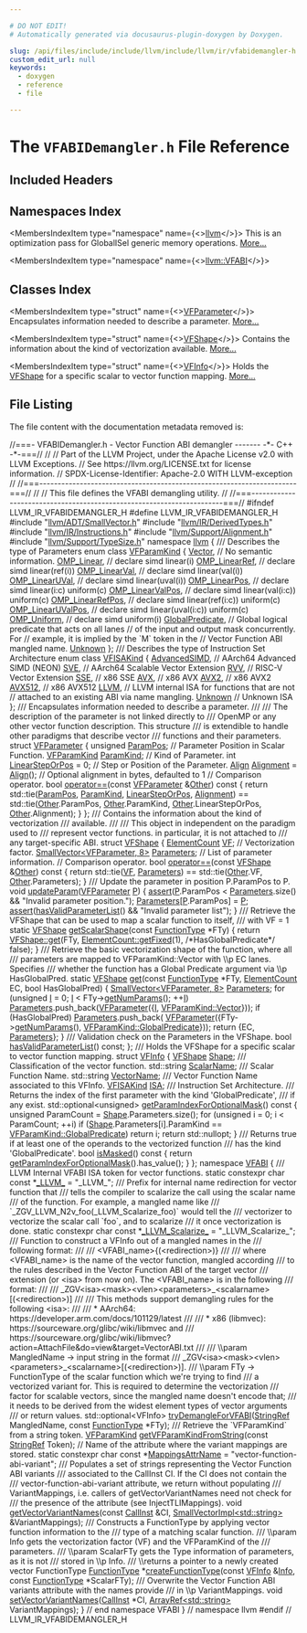 ```yaml
---

# DO NOT EDIT!
# Automatically generated via docusaurus-plugin-doxygen by Doxygen.

slug: /api/files/include/include/llvm/include/llvm/ir/vfabidemangler-h
custom_edit_url: null
keywords:
  - doxygen
  - reference
  - file

---
```





# The `VFABIDemangler.h` File Reference

<DoxygenPage pluginConfig={pluginConfig}>



## Included Headers

<IncludesList>
<IncludesListItem
  filePath="llvm/ADT/SmallVector.h"
  permalink="/docs/api/files/include/include/llvm/include/llvm/adt/smallvector-h"
  isLocal="true" />
<IncludesListItem
  filePath="llvm/IR/DerivedTypes.h"
  permalink="/docs/api/files/include/include/llvm/include/llvm/ir/derivedtypes-h"
  isLocal="true" />
<IncludesListItem
  filePath="llvm/IR/Instructions.h"
  permalink="/docs/api/files/include/include/llvm/include/llvm/ir/instructions-h"
  isLocal="true" />
<IncludesListItem
  filePath="llvm/Support/Alignment.h"
  permalink="/docs/api/files/include/include/llvm/include/llvm/support/alignment-h"
  isLocal="true" />
<IncludesListItem
  filePath="llvm/Support/TypeSize.h"
  permalink="/docs/api/files/include/include/llvm/include/llvm/support/typesize-h"
  isLocal="true" />
</IncludesList>

## Namespaces Index

<MembersIndex>

<MembersIndexItem
  type="namespace"
  name={<><a href="/docs/api/namespaces/llvm">llvm</a></>}>
This is an optimization pass for GlobalISel generic memory operations. <a href="/docs/api/namespaces/llvm/#details">More...</a>
</MembersIndexItem>

<MembersIndexItem
  type="namespace"
  name={<><a href="/docs/api/namespaces/llvm/vfabi">llvm::VFABI</a></>}>
</MembersIndexItem>

</MembersIndex>

## Classes Index

<MembersIndex>

<MembersIndexItem
  type="struct"
  name={<><a href="/docs/api/structs/llvm/vfparameter">VFParameter</a></>}>
Encapsulates information needed to describe a parameter. <a href="/docs/api/structs/llvm/vfparameter/#details">More...</a>
</MembersIndexItem>

<MembersIndexItem
  type="struct"
  name={<><a href="/docs/api/structs/llvm/vfshape">VFShape</a></>}>
Contains the information about the kind of vectorization available. <a href="/docs/api/structs/llvm/vfshape/#details">More...</a>
</MembersIndexItem>

<MembersIndexItem
  type="struct"
  name={<><a href="/docs/api/structs/llvm/vfinfo">VFInfo</a></>}>
Holds the <a href="/docs/api/structs/llvm/vfshape">VFShape</a> for a specific scalar to vector function mapping. <a href="/docs/api/structs/llvm/vfinfo/#details">More...</a>
</MembersIndexItem>

</MembersIndex>


## File Listing

The file content with the documentation metadata removed is:

<ProgramListing>

<Link id="l00001" /><CodeLine lineNumber="1"><Highlight kind="comment">//===- VFABIDemangler.h - Vector Function ABI demangler ------- -&#42;- C++ -&#42;-===//</Highlight><Highlight kind="normal"></Highlight></CodeLine>
<Link id="l00002" /><CodeLine lineNumber="2"><Highlight kind="normal"></Highlight><Highlight kind="comment">//</Highlight><Highlight kind="normal"></Highlight></CodeLine>
<Link id="l00003" /><CodeLine lineNumber="3"><Highlight kind="normal"></Highlight><Highlight kind="comment">// Part of the LLVM Project, under the Apache License v2.0 with LLVM Exceptions.</Highlight><Highlight kind="normal"></Highlight></CodeLine>
<Link id="l00004" /><CodeLine lineNumber="4"><Highlight kind="normal"></Highlight><Highlight kind="comment">// See https://llvm.org/LICENSE.txt for license information.</Highlight><Highlight kind="normal"></Highlight></CodeLine>
<Link id="l00005" /><CodeLine lineNumber="5"><Highlight kind="normal"></Highlight><Highlight kind="comment">// SPDX-License-Identifier: Apache-2.0 WITH LLVM-exception</Highlight><Highlight kind="normal"></Highlight></CodeLine>
<Link id="l00006" /><CodeLine lineNumber="6"><Highlight kind="normal"></Highlight><Highlight kind="comment">//</Highlight><Highlight kind="normal"></Highlight></CodeLine>
<Link id="l00007" /><CodeLine lineNumber="7"><Highlight kind="normal"></Highlight><Highlight kind="comment">//===----------------------------------------------------------------------===//</Highlight><Highlight kind="normal"></Highlight></CodeLine>
<Link id="l00008" /><CodeLine lineNumber="8"><Highlight kind="normal"></Highlight><Highlight kind="comment">//</Highlight><Highlight kind="normal"></Highlight></CodeLine>
<Link id="l00009" /><CodeLine lineNumber="9"><Highlight kind="normal"></Highlight><Highlight kind="comment">// This file defines the VFABI demangling utility.</Highlight><Highlight kind="normal"></Highlight></CodeLine>
<Link id="l00010" /><CodeLine lineNumber="10"><Highlight kind="normal"></Highlight><Highlight kind="comment">//</Highlight><Highlight kind="normal"></Highlight></CodeLine>
<Link id="l00011" /><CodeLine lineNumber="11"><Highlight kind="normal"></Highlight><Highlight kind="comment">//===----------------------------------------------------------------------===//</Highlight><Highlight kind="normal"></Highlight></CodeLine>
<Link id="l00012" /><CodeLine lineNumber="12"><Highlight kind="normal"></Highlight></CodeLine>
<Link id="l00013" /><CodeLine lineNumber="13"><Highlight kind="normal"></Highlight><Highlight kind="preprocessor">#ifndef LLVM&#95;IR&#95;VFABIDEMANGLER&#95;H</Highlight><Highlight kind="normal"></Highlight></CodeLine>
<Link id="l00014" /><CodeLine lineNumber="14"><Highlight kind="normal"></Highlight><Highlight kind="preprocessor">#define LLVM&#95;IR&#95;VFABIDEMANGLER&#95;H</Highlight><Highlight kind="normal"></Highlight></CodeLine>
<Link id="l00015" /><CodeLine lineNumber="15"><Highlight kind="normal"></Highlight></CodeLine>
<Link id="l00016" /><CodeLine lineNumber="16"><Highlight kind="normal"></Highlight><Highlight kind="preprocessor">#include &quot;<a href="/docs/api/files/include/include/llvm/include/llvm/adt/smallvector-h">llvm/ADT/SmallVector.h</a>&quot;</Highlight><Highlight kind="normal"></Highlight></CodeLine>
<Link id="l00017" /><CodeLine lineNumber="17"><Highlight kind="normal"></Highlight><Highlight kind="preprocessor">#include &quot;<a href="/docs/api/files/include/include/llvm/include/llvm/ir/derivedtypes-h">llvm/IR/DerivedTypes.h</a>&quot;</Highlight><Highlight kind="normal"></Highlight></CodeLine>
<Link id="l00018" /><CodeLine lineNumber="18"><Highlight kind="normal"></Highlight><Highlight kind="preprocessor">#include &quot;<a href="/docs/api/files/include/include/llvm/include/llvm/ir/instructions-h">llvm/IR/Instructions.h</a>&quot;</Highlight><Highlight kind="normal"></Highlight></CodeLine>
<Link id="l00019" /><CodeLine lineNumber="19"><Highlight kind="normal"></Highlight><Highlight kind="preprocessor">#include &quot;<a href="/docs/api/files/include/include/llvm/include/llvm/support/alignment-h">llvm/Support/Alignment.h</a>&quot;</Highlight><Highlight kind="normal"></Highlight></CodeLine>
<Link id="l00020" /><CodeLine lineNumber="20"><Highlight kind="normal"></Highlight><Highlight kind="preprocessor">#include &quot;<a href="/docs/api/files/include/include/llvm/include/llvm/support/typesize-h">llvm/Support/TypeSize.h</a>&quot;</Highlight><Highlight kind="normal"></Highlight></CodeLine>
<Link id="l00021" /><CodeLine lineNumber="21"><Highlight kind="normal"></Highlight></CodeLine>
<Link id="l00022" /><CodeLine lineNumber="22"><Highlight kind="normal"></Highlight><Highlight kind="keyword">namespace </Highlight><Highlight kind="normal"><a href="/docs/api/namespaces/llvm">llvm</a> &#123;</Highlight></CodeLine>
<Link id="l00023" /><CodeLine lineNumber="23"><Highlight kind="normal"></Highlight><Highlight kind="comment"></Highlight></CodeLine>
<Link id="l00024" /><CodeLine lineNumber="24"><Highlight kind="comment">/// Describes the type of Parameters</Highlight><Highlight kind="normal"></Highlight></CodeLine>
<Link id="l00025" /><CodeLine lineNumber="25" lineLink="/docs/api/namespaces/llvm/#add480f2ed87faa59c16d4c01ffb4bf39"><Highlight kind="normal"></Highlight><Highlight kind="keyword">enum class</Highlight><Highlight kind="normal"> <a href="/docs/api/namespaces/llvm/#add480f2ed87faa59c16d4c01ffb4bf39">VFParamKind</a> &#123;</Highlight></CodeLine>
<Link id="l00026" /><CodeLine lineNumber="26" lineLink="/docs/api/namespaces/llvm/#add480f2ed87faa59c16d4c01ffb4bf39a57dea6f5039281b7fee517fc43bf3110"><Highlight kind="normal">  <a href="/docs/api/namespaces/llvm/#add480f2ed87faa59c16d4c01ffb4bf39a57dea6f5039281b7fee517fc43bf3110">Vector</a>,            </Highlight><Highlight kind="comment">// No semantic information.</Highlight><Highlight kind="normal"></Highlight></CodeLine>
<Link id="l00027" /><CodeLine lineNumber="27" lineLink="/docs/api/namespaces/llvm/#add480f2ed87faa59c16d4c01ffb4bf39a16454c62ab71c641dedda0971980c9d5"><Highlight kind="normal">  <a href="/docs/api/namespaces/llvm/#add480f2ed87faa59c16d4c01ffb4bf39a16454c62ab71c641dedda0971980c9d5">OMP&#95;Linear</a>,        </Highlight><Highlight kind="comment">// declare simd linear(i)</Highlight><Highlight kind="normal"></Highlight></CodeLine>
<Link id="l00028" /><CodeLine lineNumber="28" lineLink="/docs/api/namespaces/llvm/#add480f2ed87faa59c16d4c01ffb4bf39a1177c82a038df4f925f122e45c6da0fa"><Highlight kind="normal">  <a href="/docs/api/namespaces/llvm/#add480f2ed87faa59c16d4c01ffb4bf39a1177c82a038df4f925f122e45c6da0fa">OMP&#95;LinearRef</a>,     </Highlight><Highlight kind="comment">// declare simd linear(ref(i))</Highlight><Highlight kind="normal"></Highlight></CodeLine>
<Link id="l00029" /><CodeLine lineNumber="29" lineLink="/docs/api/namespaces/llvm/#add480f2ed87faa59c16d4c01ffb4bf39a33c412d71677159e382a0a8cd9408d8a"><Highlight kind="normal">  <a href="/docs/api/namespaces/llvm/#add480f2ed87faa59c16d4c01ffb4bf39a33c412d71677159e382a0a8cd9408d8a">OMP&#95;LinearVal</a>,     </Highlight><Highlight kind="comment">// declare simd linear(val(i))</Highlight><Highlight kind="normal"></Highlight></CodeLine>
<Link id="l00030" /><CodeLine lineNumber="30" lineLink="/docs/api/namespaces/llvm/#add480f2ed87faa59c16d4c01ffb4bf39acb8cf9f2514a0c9c419bbe481cd6043c"><Highlight kind="normal">  <a href="/docs/api/namespaces/llvm/#add480f2ed87faa59c16d4c01ffb4bf39acb8cf9f2514a0c9c419bbe481cd6043c">OMP&#95;LinearUVal</a>,    </Highlight><Highlight kind="comment">// declare simd linear(uval(i))</Highlight><Highlight kind="normal"></Highlight></CodeLine>
<Link id="l00031" /><CodeLine lineNumber="31" lineLink="/docs/api/namespaces/llvm/#add480f2ed87faa59c16d4c01ffb4bf39aaec63779faad458a0dc8cbd703de79cd"><Highlight kind="normal">  <a href="/docs/api/namespaces/llvm/#add480f2ed87faa59c16d4c01ffb4bf39aaec63779faad458a0dc8cbd703de79cd">OMP&#95;LinearPos</a>,     </Highlight><Highlight kind="comment">// declare simd linear(i:c) uniform(c)</Highlight><Highlight kind="normal"></Highlight></CodeLine>
<Link id="l00032" /><CodeLine lineNumber="32" lineLink="/docs/api/namespaces/llvm/#add480f2ed87faa59c16d4c01ffb4bf39ab5212d79459110e59ba16ff486f4a75a"><Highlight kind="normal">  <a href="/docs/api/namespaces/llvm/#add480f2ed87faa59c16d4c01ffb4bf39ab5212d79459110e59ba16ff486f4a75a">OMP&#95;LinearValPos</a>,  </Highlight><Highlight kind="comment">// declare simd linear(val(i:c)) uniform(c)</Highlight><Highlight kind="normal"></Highlight></CodeLine>
<Link id="l00033" /><CodeLine lineNumber="33" lineLink="/docs/api/namespaces/llvm/#add480f2ed87faa59c16d4c01ffb4bf39ab411a051b5361e5fecaebbc0c09c5a32"><Highlight kind="normal">  <a href="/docs/api/namespaces/llvm/#add480f2ed87faa59c16d4c01ffb4bf39ab411a051b5361e5fecaebbc0c09c5a32">OMP&#95;LinearRefPos</a>,  </Highlight><Highlight kind="comment">// declare simd linear(ref(i:c)) uniform(c)</Highlight><Highlight kind="normal"></Highlight></CodeLine>
<Link id="l00034" /><CodeLine lineNumber="34" lineLink="/docs/api/namespaces/llvm/#add480f2ed87faa59c16d4c01ffb4bf39a3cb8b4a8b5f2ae8ebd7564386cf178c4"><Highlight kind="normal">  <a href="/docs/api/namespaces/llvm/#add480f2ed87faa59c16d4c01ffb4bf39a3cb8b4a8b5f2ae8ebd7564386cf178c4">OMP&#95;LinearUValPos</a>, </Highlight><Highlight kind="comment">// declare simd linear(uval(i:c)) uniform(c)</Highlight><Highlight kind="normal"></Highlight></CodeLine>
<Link id="l00035" /><CodeLine lineNumber="35" lineLink="/docs/api/namespaces/llvm/#add480f2ed87faa59c16d4c01ffb4bf39acbf35bbdad5d09f9072d0e83e78e90e4"><Highlight kind="normal">  <a href="/docs/api/namespaces/llvm/#add480f2ed87faa59c16d4c01ffb4bf39acbf35bbdad5d09f9072d0e83e78e90e4">OMP&#95;Uniform</a>,       </Highlight><Highlight kind="comment">// declare simd uniform(i)</Highlight><Highlight kind="normal"></Highlight></CodeLine>
<Link id="l00036" /><CodeLine lineNumber="36" lineLink="/docs/api/namespaces/llvm/#add480f2ed87faa59c16d4c01ffb4bf39adf3e3249ad10ccf5bf901eb83c105cc3"><Highlight kind="normal">  <a href="/docs/api/namespaces/llvm/#add480f2ed87faa59c16d4c01ffb4bf39adf3e3249ad10ccf5bf901eb83c105cc3">GlobalPredicate</a>,   </Highlight><Highlight kind="comment">// Global logical predicate that acts on all lanes</Highlight><Highlight kind="normal"></Highlight></CodeLine>
<Link id="l00037" /><CodeLine lineNumber="37"><Highlight kind="normal">                     </Highlight><Highlight kind="comment">// of the input and output mask concurrently. For</Highlight><Highlight kind="normal"></Highlight></CodeLine>
<Link id="l00038" /><CodeLine lineNumber="38"><Highlight kind="normal">                     </Highlight><Highlight kind="comment">// example, it is implied by the &#96;M&#96; token in the</Highlight><Highlight kind="normal"></Highlight></CodeLine>
<Link id="l00039" /><CodeLine lineNumber="39"><Highlight kind="normal">                     </Highlight><Highlight kind="comment">// Vector Function ABI mangled name.</Highlight><Highlight kind="normal"></Highlight></CodeLine>
<Link id="l00040" /><CodeLine lineNumber="40" lineLink="/docs/api/namespaces/llvm/#add480f2ed87faa59c16d4c01ffb4bf39a88183b946cc5f0e8c96b2e66e1c74a7e"><Highlight kind="normal">  <a href="/docs/api/namespaces/llvm/#a0ba893e7dc00f439ef557e79f12e899fa88183b946cc5f0e8c96b2e66e1c74a7e">Unknown</a></Highlight></CodeLine>
<Link id="l00041" /><CodeLine lineNumber="41"><Highlight kind="normal">&#125;;</Highlight></CodeLine>
<Link id="l00042" /><CodeLine lineNumber="42"><Highlight kind="normal"></Highlight><Highlight kind="comment"></Highlight></CodeLine>
<Link id="l00043" /><CodeLine lineNumber="43"><Highlight kind="comment">/// Describes the type of Instruction Set Architecture</Highlight><Highlight kind="normal"></Highlight></CodeLine>
<Link id="l00044" /><CodeLine lineNumber="44" lineLink="/docs/api/namespaces/llvm/#abe2c24a8dc2fb979e8e54e15f088169c"><Highlight kind="normal"></Highlight><Highlight kind="keyword">enum class</Highlight><Highlight kind="normal"> <a href="/docs/api/namespaces/llvm/#abe2c24a8dc2fb979e8e54e15f088169c">VFISAKind</a> &#123;</Highlight></CodeLine>
<Link id="l00045" /><CodeLine lineNumber="45" lineLink="/docs/api/namespaces/llvm/#abe2c24a8dc2fb979e8e54e15f088169ca999042bd3d6c9b2d8946fb6fcb7bf183"><Highlight kind="normal">  <a href="/docs/api/namespaces/llvm/#abe2c24a8dc2fb979e8e54e15f088169ca999042bd3d6c9b2d8946fb6fcb7bf183">AdvancedSIMD</a>, </Highlight><Highlight kind="comment">// AArch64 Advanced SIMD (NEON)</Highlight><Highlight kind="normal"></Highlight></CodeLine>
<Link id="l00046" /><CodeLine lineNumber="46" lineLink="/docs/api/namespaces/llvm/#abe2c24a8dc2fb979e8e54e15f088169ca8a880ec3350518f78cffab1bd18e97ba"><Highlight kind="normal">  <a href="/docs/api/namespaces/llvm/#abe2c24a8dc2fb979e8e54e15f088169ca8a880ec3350518f78cffab1bd18e97ba">SVE</a>,          </Highlight><Highlight kind="comment">// AArch64 Scalable Vector Extension</Highlight><Highlight kind="normal"></Highlight></CodeLine>
<Link id="l00047" /><CodeLine lineNumber="47" lineLink="/docs/api/namespaces/llvm/#abe2c24a8dc2fb979e8e54e15f088169ca2ce62e1cd502db9d1a7a8295164f6584"><Highlight kind="normal">  <a href="/docs/api/namespaces/llvm/#abe2c24a8dc2fb979e8e54e15f088169ca2ce62e1cd502db9d1a7a8295164f6584">RVV</a>,          </Highlight><Highlight kind="comment">// RISC-V Vector Extension</Highlight><Highlight kind="normal"></Highlight></CodeLine>
<Link id="l00048" /><CodeLine lineNumber="48" lineLink="/docs/api/namespaces/llvm/#abe2c24a8dc2fb979e8e54e15f088169ca5fc53fc8197865c63285f74b1e147013"><Highlight kind="normal">  <a href="/docs/api/namespaces/llvm/#abe2c24a8dc2fb979e8e54e15f088169ca5fc53fc8197865c63285f74b1e147013">SSE</a>,          </Highlight><Highlight kind="comment">// x86 SSE</Highlight><Highlight kind="normal"></Highlight></CodeLine>
<Link id="l00049" /><CodeLine lineNumber="49" lineLink="/docs/api/namespaces/llvm/#abe2c24a8dc2fb979e8e54e15f088169ca4863502abea45861b9ed022e66d66cb2"><Highlight kind="normal">  <a href="/docs/api/namespaces/llvm/#abe2c24a8dc2fb979e8e54e15f088169ca4863502abea45861b9ed022e66d66cb2">AVX</a>,          </Highlight><Highlight kind="comment">// x86 AVX</Highlight><Highlight kind="normal"></Highlight></CodeLine>
<Link id="l00050" /><CodeLine lineNumber="50" lineLink="/docs/api/namespaces/llvm/#abe2c24a8dc2fb979e8e54e15f088169caee6ecd3e091cdefd02e783f9b9869388"><Highlight kind="normal">  <a href="/docs/api/namespaces/llvm/#abe2c24a8dc2fb979e8e54e15f088169caee6ecd3e091cdefd02e783f9b9869388">AVX2</a>,         </Highlight><Highlight kind="comment">// x86 AVX2</Highlight><Highlight kind="normal"></Highlight></CodeLine>
<Link id="l00051" /><CodeLine lineNumber="51" lineLink="/docs/api/namespaces/llvm/#abe2c24a8dc2fb979e8e54e15f088169ca5f8acb5068c8c8db7b2a4069bd17d9fd"><Highlight kind="normal">  <a href="/docs/api/namespaces/llvm/#abe2c24a8dc2fb979e8e54e15f088169ca5f8acb5068c8c8db7b2a4069bd17d9fd">AVX512</a>,       </Highlight><Highlight kind="comment">// x86 AVX512</Highlight><Highlight kind="normal"></Highlight></CodeLine>
<Link id="l00052" /><CodeLine lineNumber="52" lineLink="/docs/api/namespaces/llvm/#abe2c24a8dc2fb979e8e54e15f088169ca66a0128ad08b2053e4809e07fe05728c"><Highlight kind="normal">  <a href="/docs/api/namespaces/llvm/#abe2c24a8dc2fb979e8e54e15f088169ca66a0128ad08b2053e4809e07fe05728c">LLVM</a>,         </Highlight><Highlight kind="comment">// LLVM internal ISA for functions that are not</Highlight><Highlight kind="normal"></Highlight></CodeLine>
<Link id="l00053" /><CodeLine lineNumber="53"><Highlight kind="normal">  </Highlight><Highlight kind="comment">// attached to an existing ABI via name mangling.</Highlight><Highlight kind="normal"></Highlight></CodeLine>
<Link id="l00054" /><CodeLine lineNumber="54" lineLink="/docs/api/namespaces/llvm/#abe2c24a8dc2fb979e8e54e15f088169ca88183b946cc5f0e8c96b2e66e1c74a7e"><Highlight kind="normal">  <a href="/docs/api/namespaces/llvm/#a0ba893e7dc00f439ef557e79f12e899fa88183b946cc5f0e8c96b2e66e1c74a7e">Unknown</a> </Highlight><Highlight kind="comment">// Unknown ISA</Highlight><Highlight kind="normal"></Highlight></CodeLine>
<Link id="l00055" /><CodeLine lineNumber="55"><Highlight kind="normal">&#125;;</Highlight></CodeLine>
<Link id="l00056" /><CodeLine lineNumber="56"><Highlight kind="normal"></Highlight><Highlight kind="comment"></Highlight></CodeLine>
<Link id="l00057" /><CodeLine lineNumber="57"><Highlight kind="comment">/// Encapsulates information needed to describe a parameter.</Highlight></CodeLine>
<Link id="l00058" /><CodeLine lineNumber="58"><Highlight kind="comment">///</Highlight></CodeLine>
<Link id="l00059" /><CodeLine lineNumber="59"><Highlight kind="comment">/// The description of the parameter is not linked directly to</Highlight></CodeLine>
<Link id="l00060" /><CodeLine lineNumber="60"><Highlight kind="comment">/// OpenMP or any other vector function description. This structure</Highlight></CodeLine>
<Link id="l00061" /><CodeLine lineNumber="61"><Highlight kind="comment">/// is extendible to handle other paradigms that describe vector</Highlight></CodeLine>
<Link id="l00062" /><CodeLine lineNumber="62"><Highlight kind="comment">/// functions and their parameters.</Highlight><Highlight kind="normal"></Highlight></CodeLine>
<Link id="l00063" /><CodeLine lineNumber="63" lineLink="/docs/api/structs/llvm/vfparameter"><Highlight kind="normal"></Highlight><Highlight kind="keyword">struct </Highlight><Highlight kind="normal"><a href="/docs/api/structs/llvm/vfparameter">VFParameter</a> &#123;</Highlight></CodeLine>
<Link id="l00064" /><CodeLine lineNumber="64" lineLink="/docs/api/structs/llvm/vfparameter/#a967df74e8d0246a66ca1a27ba50daa8a"><Highlight kind="normal">  </Highlight><Highlight kind="keywordtype">unsigned</Highlight><Highlight kind="normal"> <a href="/docs/api/structs/llvm/vfparameter/#a967df74e8d0246a66ca1a27ba50daa8a">ParamPos</a>;         </Highlight><Highlight kind="comment">// Parameter Position in Scalar Function.</Highlight><Highlight kind="normal"></Highlight></CodeLine>
<Link id="l00065" /><CodeLine lineNumber="65" lineLink="/docs/api/structs/llvm/vfparameter/#a8c8f86edc9db58476d6b16903cd403ac"><Highlight kind="normal">  <a href="/docs/api/namespaces/llvm/#add480f2ed87faa59c16d4c01ffb4bf39">VFParamKind</a> <a href="/docs/api/structs/llvm/vfparameter/#a8c8f86edc9db58476d6b16903cd403ac">ParamKind</a>;     </Highlight><Highlight kind="comment">// Kind of Parameter.</Highlight><Highlight kind="normal"></Highlight></CodeLine>
<Link id="l00066" /><CodeLine lineNumber="66" lineLink="/docs/api/structs/llvm/vfparameter/#a55f4f41d21dba4ac5064e0b93224a4bf"><Highlight kind="normal">  </Highlight><Highlight kind="keywordtype">int</Highlight><Highlight kind="normal"> <a href="/docs/api/structs/llvm/vfparameter/#a55f4f41d21dba4ac5064e0b93224a4bf">LinearStepOrPos</a> = 0;   </Highlight><Highlight kind="comment">// Step or Position of the Parameter.</Highlight><Highlight kind="normal"></Highlight></CodeLine>
<Link id="l00067" /><CodeLine lineNumber="67" lineLink="/docs/api/structs/llvm/vfparameter/#a94f0b487dcd5db6130afd9ad8c46c091"><Highlight kind="normal">  <a href="/docs/api/structs/llvm/align">Align</a> <a href="/docs/api/structs/llvm/vfparameter/#a94f0b487dcd5db6130afd9ad8c46c091">Alignment</a> = <a href="/docs/api/structs/llvm/align">Align</a>(); </Highlight><Highlight kind="comment">// Optional alignment in bytes, defaulted to 1</Highlight><Highlight kind="normal"></Highlight></CodeLine>
<Link id="l00068" /><CodeLine lineNumber="68"><Highlight kind="normal"></Highlight></CodeLine>
<Link id="l00069" /><CodeLine lineNumber="69"><Highlight kind="normal">  </Highlight><Highlight kind="comment">// Comparison operator.</Highlight><Highlight kind="normal"></Highlight></CodeLine>
<Link id="l00070" /><CodeLine lineNumber="70" lineLink="/docs/api/structs/llvm/vfparameter/#a7830a41f82d37336f5fe8d9d76638745"><Highlight kind="normal">  </Highlight><Highlight kind="keywordtype">bool</Highlight><Highlight kind="normal"> <a href="/docs/api/structs/llvm/vfparameter/#a7830a41f82d37336f5fe8d9d76638745">operator==</a>(</Highlight><Highlight kind="keyword">const</Highlight><Highlight kind="normal"> <a href="/docs/api/structs/llvm/vfparameter">VFParameter</a> &amp;<a href="/docs/api/namespaces/llvm/#a9eb4f5b98b70ee4fab9614ed58282c1fa6311ae17c1ee52b36e68aaf4ad066387">Other</a>)</Highlight><Highlight kind="keyword"> const </Highlight><Highlight kind="normal">&#123;</Highlight></CodeLine>
<Link id="l00071" /><CodeLine lineNumber="71"><Highlight kind="normal">    </Highlight><Highlight kind="keywordflow">return</Highlight><Highlight kind="normal"> std::tie(<a href="/docs/api/structs/llvm/vfparameter/#a967df74e8d0246a66ca1a27ba50daa8a">ParamPos</a>, <a href="/docs/api/structs/llvm/vfparameter/#a8c8f86edc9db58476d6b16903cd403ac">ParamKind</a>, <a href="/docs/api/structs/llvm/vfparameter/#a55f4f41d21dba4ac5064e0b93224a4bf">LinearStepOrPos</a>, <a href="/docs/api/structs/llvm/vfparameter/#a94f0b487dcd5db6130afd9ad8c46c091">Alignment</a>) ==</Highlight></CodeLine>
<Link id="l00072" /><CodeLine lineNumber="72"><Highlight kind="normal">           std::tie(<a href="/docs/api/namespaces/llvm/#a9eb4f5b98b70ee4fab9614ed58282c1fa6311ae17c1ee52b36e68aaf4ad066387">Other</a>.ParamPos, <a href="/docs/api/namespaces/llvm/#a9eb4f5b98b70ee4fab9614ed58282c1fa6311ae17c1ee52b36e68aaf4ad066387">Other</a>.ParamKind, <a href="/docs/api/namespaces/llvm/#a9eb4f5b98b70ee4fab9614ed58282c1fa6311ae17c1ee52b36e68aaf4ad066387">Other</a>.LinearStepOrPos,</Highlight></CodeLine>
<Link id="l00073" /><CodeLine lineNumber="73"><Highlight kind="normal">                    <a href="/docs/api/namespaces/llvm/#a9eb4f5b98b70ee4fab9614ed58282c1fa6311ae17c1ee52b36e68aaf4ad066387">Other</a>.Alignment);</Highlight></CodeLine>
<Link id="l00074" /><CodeLine lineNumber="74"><Highlight kind="normal">  &#125;</Highlight></CodeLine>
<Link id="l00075" /><CodeLine lineNumber="75"><Highlight kind="normal">&#125;;</Highlight></CodeLine>
<Link id="l00076" /><CodeLine lineNumber="76"><Highlight kind="normal"></Highlight><Highlight kind="comment"></Highlight></CodeLine>
<Link id="l00077" /><CodeLine lineNumber="77"><Highlight kind="comment">/// Contains the information about the kind of vectorization</Highlight></CodeLine>
<Link id="l00078" /><CodeLine lineNumber="78"><Highlight kind="comment">/// available.</Highlight></CodeLine>
<Link id="l00079" /><CodeLine lineNumber="79"><Highlight kind="comment">///</Highlight></CodeLine>
<Link id="l00080" /><CodeLine lineNumber="80"><Highlight kind="comment">/// This object in independent on the paradigm used to</Highlight></CodeLine>
<Link id="l00081" /><CodeLine lineNumber="81"><Highlight kind="comment">/// represent vector functions. in particular, it is not attached to</Highlight></CodeLine>
<Link id="l00082" /><CodeLine lineNumber="82"><Highlight kind="comment">/// any target-specific ABI.</Highlight><Highlight kind="normal"></Highlight></CodeLine>
<Link id="l00083" /><CodeLine lineNumber="83" lineLink="/docs/api/structs/llvm/vfshape"><Highlight kind="normal"></Highlight><Highlight kind="keyword">struct </Highlight><Highlight kind="normal"><a href="/docs/api/structs/llvm/vfshape">VFShape</a> &#123;</Highlight></CodeLine>
<Link id="l00084" /><CodeLine lineNumber="84" lineLink="/docs/api/structs/llvm/vfshape/#a77688fcf1805363e5914276b0d491b63"><Highlight kind="normal">  <a href="/docs/api/classes/llvm/elementcount">ElementCount</a> <a href="/docs/api/structs/llvm/vfshape/#a77688fcf1805363e5914276b0d491b63">VF</a>;                        </Highlight><Highlight kind="comment">// Vectorization factor.</Highlight><Highlight kind="normal"></Highlight></CodeLine>
<Link id="l00085" /><CodeLine lineNumber="85" lineLink="/docs/api/structs/llvm/vfshape/#a82591e3e596fe99aebc1e2f3316ef41c"><Highlight kind="normal">  <a href="/docs/api/classes/llvm/smallvector">SmallVector&lt;VFParameter, 8&gt;</a> <a href="/docs/api/structs/llvm/vfshape/#a82591e3e596fe99aebc1e2f3316ef41c">Parameters</a>; </Highlight><Highlight kind="comment">// List of parameter information.</Highlight><Highlight kind="normal"></Highlight></CodeLine>
<Link id="l00086" /><CodeLine lineNumber="86"><Highlight kind="normal">  </Highlight><Highlight kind="comment">// Comparison operator.</Highlight><Highlight kind="normal"></Highlight></CodeLine>
<Link id="l00087" /><CodeLine lineNumber="87" lineLink="/docs/api/structs/llvm/vfshape/#aea3cb55414569157978afce988b13659"><Highlight kind="normal">  </Highlight><Highlight kind="keywordtype">bool</Highlight><Highlight kind="normal"> <a href="/docs/api/structs/llvm/vfshape/#aea3cb55414569157978afce988b13659">operator==</a>(</Highlight><Highlight kind="keyword">const</Highlight><Highlight kind="normal"> <a href="/docs/api/structs/llvm/vfshape">VFShape</a> &amp;<a href="/docs/api/namespaces/llvm/#a9eb4f5b98b70ee4fab9614ed58282c1fa6311ae17c1ee52b36e68aaf4ad066387">Other</a>)</Highlight><Highlight kind="keyword"> const </Highlight><Highlight kind="normal">&#123;</Highlight></CodeLine>
<Link id="l00088" /><CodeLine lineNumber="88"><Highlight kind="normal">    </Highlight><Highlight kind="keywordflow">return</Highlight><Highlight kind="normal"> std::tie(<a href="/docs/api/structs/llvm/vfshape/#a77688fcf1805363e5914276b0d491b63">VF</a>, <a href="/docs/api/structs/llvm/vfshape/#a82591e3e596fe99aebc1e2f3316ef41c">Parameters</a>) == std::tie(<a href="/docs/api/namespaces/llvm/#a9eb4f5b98b70ee4fab9614ed58282c1fa6311ae17c1ee52b36e68aaf4ad066387">Other</a>.VF, <a href="/docs/api/namespaces/llvm/#a9eb4f5b98b70ee4fab9614ed58282c1fa6311ae17c1ee52b36e68aaf4ad066387">Other</a>.Parameters);</Highlight></CodeLine>
<Link id="l00089" /><CodeLine lineNumber="89"><Highlight kind="normal">  &#125;</Highlight></CodeLine>
<Link id="l00090" /><CodeLine lineNumber="90"><Highlight kind="normal"></Highlight><Highlight kind="comment"></Highlight></CodeLine>
<Link id="l00091" /><CodeLine lineNumber="91"><Highlight kind="comment">  /// Update the parameter in position P.ParamPos to P.</Highlight><Highlight kind="normal"></Highlight></CodeLine>
<Link id="l00092" /><CodeLine lineNumber="92" lineLink="/docs/api/structs/llvm/vfshape/#a7ac579f061e62acfe262be1d1906eea2"><Highlight kind="normal">  </Highlight><Highlight kind="keywordtype">void</Highlight><Highlight kind="normal"> <a href="/docs/api/structs/llvm/vfshape/#a7ac579f061e62acfe262be1d1906eea2">updateParam</a>(<a href="/docs/api/structs/llvm/vfparameter">VFParameter</a> <a href="/docs/api/files/lib/lib/option/option-cpp/#a04665169063c8ca1f2ea96c27fc7c2b2">P</a>) &#123;</Highlight></CodeLine>
<Link id="l00093" /><CodeLine lineNumber="93"><Highlight kind="normal">    <a href="/docs/api/files/lib/lib/target/lib/target/amdgpu/silowercontrolflow-cpp/#a4868c5d81c5ccc98c47aeab6244346a0">assert</a>(<a href="/docs/api/files/lib/lib/option/option-cpp/#a04665169063c8ca1f2ea96c27fc7c2b2">P</a>.ParamPos &lt; <a href="/docs/api/structs/llvm/vfshape/#a82591e3e596fe99aebc1e2f3316ef41c">Parameters</a>.size() &amp;&amp; </Highlight><Highlight kind="stringliteral">&quot;Invalid parameter position.&quot;</Highlight><Highlight kind="normal">);</Highlight></CodeLine>
<Link id="l00094" /><CodeLine lineNumber="94"><Highlight kind="normal">    <a href="/docs/api/structs/llvm/vfshape/#a82591e3e596fe99aebc1e2f3316ef41c">Parameters</a>&#91;<a href="/docs/api/files/lib/lib/option/option-cpp/#a04665169063c8ca1f2ea96c27fc7c2b2">P</a>.ParamPos&#93; = <a href="/docs/api/files/lib/lib/option/option-cpp/#a04665169063c8ca1f2ea96c27fc7c2b2">P</a>;</Highlight></CodeLine>
<Link id="l00095" /><CodeLine lineNumber="95"><Highlight kind="normal">    <a href="/docs/api/files/lib/lib/target/lib/target/amdgpu/silowercontrolflow-cpp/#a4868c5d81c5ccc98c47aeab6244346a0">assert</a>(<a href="/docs/api/structs/llvm/vfshape/#a73ecf8e2dc91bc82db95710da747b5ab">hasValidParameterList</a>() &amp;&amp; </Highlight><Highlight kind="stringliteral">&quot;Invalid parameter list&quot;</Highlight><Highlight kind="normal">);</Highlight></CodeLine>
<Link id="l00096" /><CodeLine lineNumber="96"><Highlight kind="normal">  &#125;</Highlight></CodeLine>
<Link id="l00097" /><CodeLine lineNumber="97"><Highlight kind="normal"></Highlight><Highlight kind="comment"></Highlight></CodeLine>
<Link id="l00098" /><CodeLine lineNumber="98"><Highlight kind="comment">  /// Retrieve the VFShape that can be used to map a scalar function to itself,</Highlight></CodeLine>
<Link id="l00099" /><CodeLine lineNumber="99"><Highlight kind="comment">  /// with VF = 1</Highlight><Highlight kind="normal"></Highlight></CodeLine>
<Link id="l00100" /><CodeLine lineNumber="100" lineLink="/docs/api/structs/llvm/vfshape/#ac7db4cdbe016c25c229740fceb0bd2a1"><Highlight kind="normal">  </Highlight><Highlight kind="keyword">static</Highlight><Highlight kind="normal"> <a href="/docs/api/structs/llvm/vfshape">VFShape</a> <a href="/docs/api/structs/llvm/vfshape/#ac7db4cdbe016c25c229740fceb0bd2a1">getScalarShape</a>(</Highlight><Highlight kind="keyword">const</Highlight><Highlight kind="normal"> <a href="/docs/api/classes/llvm/functiontype">FunctionType</a> &#42;FTy) &#123;</Highlight></CodeLine>
<Link id="l00101" /><CodeLine lineNumber="101"><Highlight kind="normal">    </Highlight><Highlight kind="keywordflow">return</Highlight><Highlight kind="normal"> <a href="/docs/api/structs/llvm/vfshape/#aacd1691cd95a1e3e538fcee4c2cc8d05">VFShape::get</a>(FTy, <a href="/docs/api/classes/llvm/elementcount/#a584cb8dfa0090b33a969c4dda27337f6">ElementCount::getFixed</a>(1),</Highlight></CodeLine>
<Link id="l00102" /><CodeLine lineNumber="102"><Highlight kind="normal">                        </Highlight><Highlight kind="comment">/&#42;HasGlobalPredicate&#42;/</Highlight><Highlight kind="normal"> </Highlight><Highlight kind="keyword">false</Highlight><Highlight kind="normal">);</Highlight></CodeLine>
<Link id="l00103" /><CodeLine lineNumber="103"><Highlight kind="normal">  &#125;</Highlight></CodeLine>
<Link id="l00104" /><CodeLine lineNumber="104"><Highlight kind="normal"></Highlight><Highlight kind="comment"></Highlight></CodeLine>
<Link id="l00105" /><CodeLine lineNumber="105"><Highlight kind="comment">  /// Retrieve the basic vectorization shape of the function, where all</Highlight></CodeLine>
<Link id="l00106" /><CodeLine lineNumber="106"><Highlight kind="comment">  /// parameters are mapped to VFParamKind::Vector with \\p EC lanes. Specifies</Highlight></CodeLine>
<Link id="l00107" /><CodeLine lineNumber="107"><Highlight kind="comment">  /// whether the function has a Global Predicate argument via \\p HasGlobalPred.</Highlight><Highlight kind="normal"></Highlight></CodeLine>
<Link id="l00108" /><CodeLine lineNumber="108" lineLink="/docs/api/structs/llvm/vfshape/#aacd1691cd95a1e3e538fcee4c2cc8d05"><Highlight kind="normal">  </Highlight><Highlight kind="keyword">static</Highlight><Highlight kind="normal"> <a href="/docs/api/structs/llvm/vfshape">VFShape</a> <a href="/docs/api/structs/llvm/vfshape/#aacd1691cd95a1e3e538fcee4c2cc8d05">get</a>(</Highlight><Highlight kind="keyword">const</Highlight><Highlight kind="normal"> <a href="/docs/api/classes/llvm/functiontype">FunctionType</a> &#42;FTy, <a href="/docs/api/classes/llvm/elementcount">ElementCount</a> EC,</Highlight></CodeLine>
<Link id="l00109" /><CodeLine lineNumber="109"><Highlight kind="normal">                     </Highlight><Highlight kind="keywordtype">bool</Highlight><Highlight kind="normal"> HasGlobalPred) &#123;</Highlight></CodeLine>
<Link id="l00110" /><CodeLine lineNumber="110"><Highlight kind="normal">    <a href="/docs/api/classes/llvm/smallvector">SmallVector&lt;VFParameter, 8&gt;</a> <a href="/docs/api/structs/llvm/vfshape/#a82591e3e596fe99aebc1e2f3316ef41c">Parameters</a>;</Highlight></CodeLine>
<Link id="l00111" /><CodeLine lineNumber="111"><Highlight kind="normal">    </Highlight><Highlight kind="keywordflow">for</Highlight><Highlight kind="normal"> (</Highlight><Highlight kind="keywordtype">unsigned</Highlight><Highlight kind="normal"> <a href="/docs/api/files/lib/lib/support/md5-cpp/#ac0eafdc9ee161b71e7af98af736952fd">I</a> = 0; <a href="/docs/api/files/lib/lib/support/md5-cpp/#ac0eafdc9ee161b71e7af98af736952fd">I</a> &lt; FTy-&gt;<a href="/docs/api/classes/llvm/functiontype/#a104d6154321899b53e40455e71d8e83a">getNumParams</a>(); ++<a href="/docs/api/files/lib/lib/support/md5-cpp/#ac0eafdc9ee161b71e7af98af736952fd">I</a>)</Highlight></CodeLine>
<Link id="l00112" /><CodeLine lineNumber="112"><Highlight kind="normal">      <a href="/docs/api/structs/llvm/vfshape/#a82591e3e596fe99aebc1e2f3316ef41c">Parameters</a>.push&#95;back(<a href="/docs/api/structs/llvm/vfparameter">VFParameter</a>(&#123;<a href="/docs/api/files/lib/lib/support/md5-cpp/#ac0eafdc9ee161b71e7af98af736952fd">I</a>, <a href="/docs/api/namespaces/llvm/#add480f2ed87faa59c16d4c01ffb4bf39a57dea6f5039281b7fee517fc43bf3110">VFParamKind::Vector</a>&#125;));</Highlight></CodeLine>
<Link id="l00113" /><CodeLine lineNumber="113"><Highlight kind="normal">    </Highlight><Highlight kind="keywordflow">if</Highlight><Highlight kind="normal"> (HasGlobalPred)</Highlight></CodeLine>
<Link id="l00114" /><CodeLine lineNumber="114"><Highlight kind="normal">      <a href="/docs/api/structs/llvm/vfshape/#a82591e3e596fe99aebc1e2f3316ef41c">Parameters</a>.push&#95;back(</Highlight></CodeLine>
<Link id="l00115" /><CodeLine lineNumber="115"><Highlight kind="normal">          <a href="/docs/api/structs/llvm/vfparameter">VFParameter</a>(&#123;FTy-&gt;<a href="/docs/api/classes/llvm/functiontype/#a104d6154321899b53e40455e71d8e83a">getNumParams</a>(), <a href="/docs/api/namespaces/llvm/#add480f2ed87faa59c16d4c01ffb4bf39adf3e3249ad10ccf5bf901eb83c105cc3">VFParamKind::GlobalPredicate</a>&#125;));</Highlight></CodeLine>
<Link id="l00116" /><CodeLine lineNumber="116"><Highlight kind="normal"></Highlight></CodeLine>
<Link id="l00117" /><CodeLine lineNumber="117"><Highlight kind="normal">    </Highlight><Highlight kind="keywordflow">return</Highlight><Highlight kind="normal"> &#123;EC, <a href="/docs/api/structs/llvm/vfshape/#a82591e3e596fe99aebc1e2f3316ef41c">Parameters</a>&#125;;</Highlight></CodeLine>
<Link id="l00118" /><CodeLine lineNumber="118"><Highlight kind="normal">  &#125;</Highlight><Highlight kind="comment"></Highlight></CodeLine>
<Link id="l00119" /><CodeLine lineNumber="119"><Highlight kind="comment">  /// Validation check on the Parameters in the VFShape.</Highlight><Highlight kind="normal"></Highlight></CodeLine>
<Link id="l00120" /><CodeLine lineNumber="120"><Highlight kind="normal">  </Highlight><Highlight kind="keywordtype">bool</Highlight><Highlight kind="normal"> <a href="/docs/api/structs/llvm/vfshape/#a73ecf8e2dc91bc82db95710da747b5ab">hasValidParameterList</a>() </Highlight><Highlight kind="keyword">const</Highlight><Highlight kind="normal">;</Highlight></CodeLine>
<Link id="l00121" /><CodeLine lineNumber="121"><Highlight kind="normal">&#125;;</Highlight></CodeLine>
<Link id="l00122" /><CodeLine lineNumber="122"><Highlight kind="normal"></Highlight><Highlight kind="comment"></Highlight></CodeLine>
<Link id="l00123" /><CodeLine lineNumber="123"><Highlight kind="comment">/// Holds the VFShape for a specific scalar to vector function mapping.</Highlight><Highlight kind="normal"></Highlight></CodeLine>
<Link id="l00124" /><CodeLine lineNumber="124" lineLink="/docs/api/structs/llvm/vfinfo"><Highlight kind="normal"></Highlight><Highlight kind="keyword">struct </Highlight><Highlight kind="normal"><a href="/docs/api/structs/llvm/vfinfo">VFInfo</a> &#123;</Highlight></CodeLine>
<Link id="l00125" /><CodeLine lineNumber="125" lineLink="/docs/api/structs/llvm/vfinfo/#ad9bb08bdbfc73cf77e85c835840baf10"><Highlight kind="normal">  <a href="/docs/api/structs/llvm/vfshape">VFShape</a> <a href="/docs/api/structs/llvm/vfinfo/#ad9bb08bdbfc73cf77e85c835840baf10">Shape</a>;          </Highlight><Highlight kind="comment">/// Classification of the vector function.</Highlight><Highlight kind="normal"></Highlight></CodeLine>
<Link id="l00126" /><CodeLine lineNumber="126" lineLink="/docs/api/structs/llvm/vfinfo/#abfb66d9c1a71777713734b160cc4f0b5"><Highlight kind="normal">  std::string <a href="/docs/api/structs/llvm/vfinfo/#abfb66d9c1a71777713734b160cc4f0b5">ScalarName</a>; </Highlight><Highlight kind="comment">/// Scalar Function Name.</Highlight><Highlight kind="normal"></Highlight></CodeLine>
<Link id="l00127" /><CodeLine lineNumber="127" lineLink="/docs/api/structs/llvm/vfinfo/#a87c240df9a221a4e18326c7adc599629"><Highlight kind="normal">  std::string <a href="/docs/api/structs/llvm/vfinfo/#a87c240df9a221a4e18326c7adc599629">VectorName</a>; </Highlight><Highlight kind="comment">/// Vector Function Name associated to this VFInfo.</Highlight><Highlight kind="normal"></Highlight></CodeLine>
<Link id="l00128" /><CodeLine lineNumber="128" lineLink="/docs/api/structs/llvm/vfinfo/#aa8ab6db11ae7c0891185e2a2a1f338d5"><Highlight kind="normal">  <a href="/docs/api/namespaces/llvm/#abe2c24a8dc2fb979e8e54e15f088169c">VFISAKind</a> <a href="/docs/api/structs/llvm/vfinfo/#aa8ab6db11ae7c0891185e2a2a1f338d5">ISA</a>;          </Highlight><Highlight kind="comment">/// Instruction Set Architecture.</Highlight><Highlight kind="normal"></Highlight></CodeLine>
<Link id="l00129" /><CodeLine lineNumber="129"><Highlight kind="normal"></Highlight><Highlight kind="comment"></Highlight></CodeLine>
<Link id="l00130" /><CodeLine lineNumber="130"><Highlight kind="comment">  /// Returns the index of the first parameter with the kind &#39;GlobalPredicate&#39;,</Highlight></CodeLine>
<Link id="l00131" /><CodeLine lineNumber="131"><Highlight kind="comment">  /// if any exist.</Highlight><Highlight kind="normal"></Highlight></CodeLine>
<Link id="l00132" /><CodeLine lineNumber="132" lineLink="/docs/api/structs/llvm/vfinfo/#a9b430434548d148d4fcab54003f5f57b"><Highlight kind="normal">  std::optional&lt;unsigned&gt; <a href="/docs/api/structs/llvm/vfinfo/#a9b430434548d148d4fcab54003f5f57b">getParamIndexForOptionalMask</a>()</Highlight><Highlight kind="keyword"> const </Highlight><Highlight kind="normal">&#123;</Highlight></CodeLine>
<Link id="l00133" /><CodeLine lineNumber="133"><Highlight kind="normal">    </Highlight><Highlight kind="keywordtype">unsigned</Highlight><Highlight kind="normal"> ParamCount = <a href="/docs/api/structs/llvm/vfinfo/#ad9bb08bdbfc73cf77e85c835840baf10">Shape</a>.Parameters.size();</Highlight></CodeLine>
<Link id="l00134" /><CodeLine lineNumber="134"><Highlight kind="normal">    </Highlight><Highlight kind="keywordflow">for</Highlight><Highlight kind="normal"> (</Highlight><Highlight kind="keywordtype">unsigned</Highlight><Highlight kind="normal"> i = 0; i &lt; ParamCount; ++i)</Highlight></CodeLine>
<Link id="l00135" /><CodeLine lineNumber="135"><Highlight kind="normal">      </Highlight><Highlight kind="keywordflow">if</Highlight><Highlight kind="normal"> (<a href="/docs/api/structs/llvm/vfinfo/#ad9bb08bdbfc73cf77e85c835840baf10">Shape</a>.Parameters&#91;i&#93;.ParamKind == <a href="/docs/api/namespaces/llvm/#add480f2ed87faa59c16d4c01ffb4bf39adf3e3249ad10ccf5bf901eb83c105cc3">VFParamKind::GlobalPredicate</a>)</Highlight></CodeLine>
<Link id="l00136" /><CodeLine lineNumber="136"><Highlight kind="normal">        </Highlight><Highlight kind="keywordflow">return</Highlight><Highlight kind="normal"> i;</Highlight></CodeLine>
<Link id="l00137" /><CodeLine lineNumber="137"><Highlight kind="normal"></Highlight></CodeLine>
<Link id="l00138" /><CodeLine lineNumber="138"><Highlight kind="normal">    </Highlight><Highlight kind="keywordflow">return</Highlight><Highlight kind="normal"> std::nullopt;</Highlight></CodeLine>
<Link id="l00139" /><CodeLine lineNumber="139"><Highlight kind="normal">  &#125;</Highlight></CodeLine>
<Link id="l00140" /><CodeLine lineNumber="140"><Highlight kind="normal"></Highlight><Highlight kind="comment"></Highlight></CodeLine>
<Link id="l00141" /><CodeLine lineNumber="141"><Highlight kind="comment">  /// Returns true if at least one of the operands to the vectorized function</Highlight></CodeLine>
<Link id="l00142" /><CodeLine lineNumber="142"><Highlight kind="comment">  /// has the kind &#39;GlobalPredicate&#39;.</Highlight><Highlight kind="normal"></Highlight></CodeLine>
<Link id="l00143" /><CodeLine lineNumber="143" lineLink="/docs/api/structs/llvm/vfinfo/#a7a7b7f899842cba56b84e670f7d48700"><Highlight kind="normal">  </Highlight><Highlight kind="keywordtype">bool</Highlight><Highlight kind="normal"> <a href="/docs/api/structs/llvm/vfinfo/#a7a7b7f899842cba56b84e670f7d48700">isMasked</a>()</Highlight><Highlight kind="keyword"> const </Highlight><Highlight kind="normal">&#123; </Highlight><Highlight kind="keywordflow">return</Highlight><Highlight kind="normal"> <a href="/docs/api/structs/llvm/vfinfo/#a9b430434548d148d4fcab54003f5f57b">getParamIndexForOptionalMask</a>().has&#95;value(); &#125;</Highlight></CodeLine>
<Link id="l00144" /><CodeLine lineNumber="144"><Highlight kind="normal">&#125;;</Highlight></CodeLine>
<Link id="l00145" /><CodeLine lineNumber="145"><Highlight kind="normal"></Highlight></CodeLine>
<Link id="l00146" /><CodeLine lineNumber="146" lineLink="/docs/api/namespaces/llvm/vfabi"><Highlight kind="normal"></Highlight><Highlight kind="keyword">namespace </Highlight><Highlight kind="normal"><a href="/docs/api/namespaces/llvm/vfabi">VFABI</a> &#123;</Highlight><Highlight kind="comment"></Highlight></CodeLine>
<Link id="l00147" /><CodeLine lineNumber="147"><Highlight kind="comment">/// LLVM Internal VFABI ISA token for vector functions.</Highlight><Highlight kind="normal"></Highlight></CodeLine>
<Link id="l00148" /><CodeLine lineNumber="148" lineLink="/docs/api/namespaces/llvm/vfabi/#af33ac7943ba16e891cd1b6e307029301"><Highlight kind="normal"></Highlight><Highlight kind="keyword">static</Highlight><Highlight kind="normal"> </Highlight><Highlight kind="keyword">constexpr</Highlight><Highlight kind="normal"> </Highlight><Highlight kind="keywordtype">char</Highlight><Highlight kind="normal"> </Highlight><Highlight kind="keyword">const</Highlight><Highlight kind="normal"> &#42;<a href="/docs/api/namespaces/llvm/vfabi/#af33ac7943ba16e891cd1b6e307029301">&#95;LLVM&#95;</a> = </Highlight><Highlight kind="stringliteral">&quot;&#95;LLVM&#95;&quot;</Highlight><Highlight kind="normal">;</Highlight><Highlight kind="comment"></Highlight></CodeLine>
<Link id="l00149" /><CodeLine lineNumber="149"><Highlight kind="comment">/// Prefix for internal name redirection for vector function that</Highlight></CodeLine>
<Link id="l00150" /><CodeLine lineNumber="150"><Highlight kind="comment">/// tells the compiler to scalarize the call using the scalar name</Highlight></CodeLine>
<Link id="l00151" /><CodeLine lineNumber="151"><Highlight kind="comment">/// of the function. For example, a mangled name like</Highlight></CodeLine>
<Link id="l00152" /><CodeLine lineNumber="152"><Highlight kind="comment">/// &#96;&#95;ZGV&#95;LLVM&#95;N2v&#95;foo(&#95;LLVM&#95;Scalarize&#95;foo)&#96; would tell the</Highlight></CodeLine>
<Link id="l00153" /><CodeLine lineNumber="153"><Highlight kind="comment">/// vectorizer to vectorize the scalar call &#96;foo&#96;, and to scalarize</Highlight></CodeLine>
<Link id="l00154" /><CodeLine lineNumber="154"><Highlight kind="comment">/// it once vectorization is done.</Highlight><Highlight kind="normal"></Highlight></CodeLine>
<Link id="l00155" /><CodeLine lineNumber="155" lineLink="/docs/api/namespaces/llvm/vfabi/#a3b4aafd885099e61903f0a29e638a8b1"><Highlight kind="normal"></Highlight><Highlight kind="keyword">static</Highlight><Highlight kind="normal"> </Highlight><Highlight kind="keyword">constexpr</Highlight><Highlight kind="normal"> </Highlight><Highlight kind="keywordtype">char</Highlight><Highlight kind="normal"> </Highlight><Highlight kind="keyword">const</Highlight><Highlight kind="normal"> &#42;<a href="/docs/api/namespaces/llvm/vfabi/#a3b4aafd885099e61903f0a29e638a8b1">&#95;LLVM&#95;Scalarize&#95;</a> = </Highlight><Highlight kind="stringliteral">&quot;&#95;LLVM&#95;Scalarize&#95;&quot;</Highlight><Highlight kind="normal">;</Highlight></CodeLine>
<Link id="l00156" /><CodeLine lineNumber="156"><Highlight kind="normal"></Highlight><Highlight kind="comment"></Highlight></CodeLine>
<Link id="l00157" /><CodeLine lineNumber="157"><Highlight kind="comment">/// Function to construct a VFInfo out of a mangled names in the</Highlight></CodeLine>
<Link id="l00158" /><CodeLine lineNumber="158"><Highlight kind="comment">/// following format:</Highlight></CodeLine>
<Link id="l00159" /><CodeLine lineNumber="159"><Highlight kind="comment">///</Highlight></CodeLine>
<Link id="l00160" /><CodeLine lineNumber="160"><Highlight kind="comment">/// &lt;VFABI&#95;name&gt;&#123;(&lt;redirection&gt;)&#125;</Highlight></CodeLine>
<Link id="l00161" /><CodeLine lineNumber="161"><Highlight kind="comment">///</Highlight></CodeLine>
<Link id="l00162" /><CodeLine lineNumber="162"><Highlight kind="comment">/// where &lt;VFABI&#95;name&gt; is the name of the vector function, mangled according</Highlight></CodeLine>
<Link id="l00163" /><CodeLine lineNumber="163"><Highlight kind="comment">/// to the rules described in the Vector Function ABI of the target vector</Highlight></CodeLine>
<Link id="l00164" /><CodeLine lineNumber="164"><Highlight kind="comment">/// extension (or &lt;isa&gt; from now on). The &lt;VFABI&#95;name&gt; is in the following</Highlight></CodeLine>
<Link id="l00165" /><CodeLine lineNumber="165"><Highlight kind="comment">/// format:</Highlight></CodeLine>
<Link id="l00166" /><CodeLine lineNumber="166"><Highlight kind="comment">///</Highlight></CodeLine>
<Link id="l00167" /><CodeLine lineNumber="167"><Highlight kind="comment">/// &#95;ZGV&lt;isa&gt;&lt;mask&gt;&lt;vlen&gt;&lt;parameters&gt;&#95;&lt;scalarname&gt;&#91;(&lt;redirection&gt;)&#93;</Highlight></CodeLine>
<Link id="l00168" /><CodeLine lineNumber="168"><Highlight kind="comment">///</Highlight></CodeLine>
<Link id="l00169" /><CodeLine lineNumber="169"><Highlight kind="comment">/// This methods support demangling rules for the following &lt;isa&gt;:</Highlight></CodeLine>
<Link id="l00170" /><CodeLine lineNumber="170"><Highlight kind="comment">///</Highlight></CodeLine>
<Link id="l00171" /><CodeLine lineNumber="171"><Highlight kind="comment">/// &#42; AArch64: https://developer.arm.com/docs/101129/latest</Highlight></CodeLine>
<Link id="l00172" /><CodeLine lineNumber="172"><Highlight kind="comment">///</Highlight></CodeLine>
<Link id="l00173" /><CodeLine lineNumber="173"><Highlight kind="comment">/// &#42; x86 (libmvec): https://sourceware.org/glibc/wiki/libmvec and</Highlight></CodeLine>
<Link id="l00174" /><CodeLine lineNumber="174"><Highlight kind="comment">///  https://sourceware.org/glibc/wiki/libmvec?action=AttachFile&amp;do=view&amp;target=VectorABI.txt</Highlight></CodeLine>
<Link id="l00175" /><CodeLine lineNumber="175"><Highlight kind="comment">///</Highlight></CodeLine>
<Link id="l00176" /><CodeLine lineNumber="176"><Highlight kind="comment">/// \\param MangledName -&gt; input string in the format</Highlight></CodeLine>
<Link id="l00177" /><CodeLine lineNumber="177"><Highlight kind="comment">/// &#95;ZGV&lt;isa&gt;&lt;mask&gt;&lt;vlen&gt;&lt;parameters&gt;&#95;&lt;scalarname&gt;&#91;(&lt;redirection&gt;)&#93;.</Highlight></CodeLine>
<Link id="l00178" /><CodeLine lineNumber="178"><Highlight kind="comment">/// \\param FTy -&gt; FunctionType of the scalar function which we&#39;re trying to find</Highlight></CodeLine>
<Link id="l00179" /><CodeLine lineNumber="179"><Highlight kind="comment">/// a vectorized variant for. This is required to determine the vectorization</Highlight></CodeLine>
<Link id="l00180" /><CodeLine lineNumber="180"><Highlight kind="comment">/// factor for scalable vectors, since the mangled name doesn&#39;t encode that;</Highlight></CodeLine>
<Link id="l00181" /><CodeLine lineNumber="181"><Highlight kind="comment">/// it needs to be derived from the widest element types of vector arguments</Highlight></CodeLine>
<Link id="l00182" /><CodeLine lineNumber="182"><Highlight kind="comment">/// or return values.</Highlight><Highlight kind="normal"></Highlight></CodeLine>
<Link id="l00183" /><CodeLine lineNumber="183"><Highlight kind="normal">std::optional&lt;VFInfo&gt; <a href="/docs/api/namespaces/llvm/vfabi/#a46c9ccb087f925d00317f16577410a13">tryDemangleForVFABI</a>(<a href="/docs/api/classes/llvm/stringref">StringRef</a> MangledName,</Highlight></CodeLine>
<Link id="l00184" /><CodeLine lineNumber="184"><Highlight kind="normal">                                          </Highlight><Highlight kind="keyword">const</Highlight><Highlight kind="normal"> <a href="/docs/api/classes/llvm/functiontype">FunctionType</a> &#42;FTy);</Highlight></CodeLine>
<Link id="l00185" /><CodeLine lineNumber="185"><Highlight kind="normal"></Highlight><Highlight kind="comment"></Highlight></CodeLine>
<Link id="l00186" /><CodeLine lineNumber="186"><Highlight kind="comment">/// Retrieve the &#96;VFParamKind&#96; from a string token.</Highlight><Highlight kind="normal"></Highlight></CodeLine>
<Link id="l00187" /><CodeLine lineNumber="187"><Highlight kind="normal"><a href="/docs/api/namespaces/llvm/#add480f2ed87faa59c16d4c01ffb4bf39">VFParamKind</a> <a href="/docs/api/namespaces/llvm/vfabi/#aaf19acac548dca3c8f263ceb6a860b57">getVFParamKindFromString</a>(</Highlight><Highlight kind="keyword">const</Highlight><Highlight kind="normal"> <a href="/docs/api/classes/llvm/stringref">StringRef</a> Token);</Highlight></CodeLine>
<Link id="l00188" /><CodeLine lineNumber="188"><Highlight kind="normal"></Highlight></CodeLine>
<Link id="l00189" /><CodeLine lineNumber="189"><Highlight kind="normal"></Highlight><Highlight kind="comment">// Name of the attribute where the variant mappings are stored.</Highlight><Highlight kind="normal"></Highlight></CodeLine>
<Link id="l00190" /><CodeLine lineNumber="190" lineLink="/docs/api/namespaces/llvm/vfabi/#a11875601ee512fa1f5cf6b6354c8def9"><Highlight kind="normal"></Highlight><Highlight kind="keyword">static</Highlight><Highlight kind="normal"> </Highlight><Highlight kind="keyword">constexpr</Highlight><Highlight kind="normal"> </Highlight><Highlight kind="keywordtype">char</Highlight><Highlight kind="normal"> </Highlight><Highlight kind="keyword">const</Highlight><Highlight kind="normal"> &#42;<a href="/docs/api/namespaces/llvm/vfabi/#a11875601ee512fa1f5cf6b6354c8def9">MappingsAttrName</a> = </Highlight><Highlight kind="stringliteral">&quot;vector-function-abi-variant&quot;</Highlight><Highlight kind="normal">;</Highlight></CodeLine>
<Link id="l00191" /><CodeLine lineNumber="191"><Highlight kind="normal"></Highlight><Highlight kind="comment"></Highlight></CodeLine>
<Link id="l00192" /><CodeLine lineNumber="192"><Highlight kind="comment">/// Populates a set of strings representing the Vector Function ABI variants</Highlight></CodeLine>
<Link id="l00193" /><CodeLine lineNumber="193"><Highlight kind="comment">/// associated to the CallInst CI. If the CI does not contain the</Highlight></CodeLine>
<Link id="l00194" /><CodeLine lineNumber="194"><Highlight kind="comment">/// vector-function-abi-variant attribute, we return without populating</Highlight></CodeLine>
<Link id="l00195" /><CodeLine lineNumber="195"><Highlight kind="comment">/// VariantMappings, i.e. callers of getVectorVariantNames need not check for</Highlight></CodeLine>
<Link id="l00196" /><CodeLine lineNumber="196"><Highlight kind="comment">/// the presence of the attribute (see InjectTLIMappings).</Highlight><Highlight kind="normal"></Highlight></CodeLine>
<Link id="l00197" /><CodeLine lineNumber="197"><Highlight kind="normal"></Highlight><Highlight kind="keywordtype">void</Highlight><Highlight kind="normal"> <a href="/docs/api/namespaces/llvm/vfabi/#a8adf44ad04562ff150b0e8e352a38d46">getVectorVariantNames</a>(</Highlight><Highlight kind="keyword">const</Highlight><Highlight kind="normal"> <a href="/docs/api/classes/llvm/callinst">CallInst</a> &amp;CI,</Highlight></CodeLine>
<Link id="l00198" /><CodeLine lineNumber="198"><Highlight kind="normal">                           <a href="/docs/api/classes/llvm/smallvectorimpl">SmallVectorImpl&lt;std::string&gt;</a> &amp;VariantMappings);</Highlight></CodeLine>
<Link id="l00199" /><CodeLine lineNumber="199"><Highlight kind="normal"></Highlight><Highlight kind="comment"></Highlight></CodeLine>
<Link id="l00200" /><CodeLine lineNumber="200"><Highlight kind="comment">/// Constructs a FunctionType by applying vector function information to the</Highlight></CodeLine>
<Link id="l00201" /><CodeLine lineNumber="201"><Highlight kind="comment">/// type of a matching scalar function.</Highlight></CodeLine>
<Link id="l00202" /><CodeLine lineNumber="202"><Highlight kind="comment">/// \\param Info gets the vectorization factor (VF) and the VFParamKind of the</Highlight></CodeLine>
<Link id="l00203" /><CodeLine lineNumber="203"><Highlight kind="comment">/// parameters.</Highlight></CodeLine>
<Link id="l00204" /><CodeLine lineNumber="204"><Highlight kind="comment">/// \\param ScalarFTy gets the Type information of parameters, as it is not</Highlight></CodeLine>
<Link id="l00205" /><CodeLine lineNumber="205"><Highlight kind="comment">/// stored in \\p Info.</Highlight></CodeLine>
<Link id="l00206" /><CodeLine lineNumber="206"><Highlight kind="comment">/// \\returns a pointer to a newly created vector FunctionType</Highlight><Highlight kind="normal"></Highlight></CodeLine>
<Link id="l00207" /><CodeLine lineNumber="207"><Highlight kind="normal"><a href="/docs/api/classes/llvm/functiontype">FunctionType</a> &#42;<a href="/docs/api/namespaces/llvm/vfabi/#a7ae16889db439f8fbb234fe3de672d11">createFunctionType</a>(</Highlight><Highlight kind="keyword">const</Highlight><Highlight kind="normal"> <a href="/docs/api/structs/llvm/vfinfo">VFInfo</a> &amp;<a href="/docs/api/files/lib/lib/codegen/lib/codegen/globalisel/cseinfo-cpp/#a75f8a8519c2c9b30e7c06dc5e256fffa">Info</a>,</Highlight></CodeLine>
<Link id="l00208" /><CodeLine lineNumber="208"><Highlight kind="normal">                                 </Highlight><Highlight kind="keyword">const</Highlight><Highlight kind="normal"> <a href="/docs/api/classes/llvm/functiontype">FunctionType</a> &#42;ScalarFTy);</Highlight></CodeLine>
<Link id="l00209" /><CodeLine lineNumber="209"><Highlight kind="normal"></Highlight><Highlight kind="comment"></Highlight></CodeLine>
<Link id="l00210" /><CodeLine lineNumber="210"><Highlight kind="comment">/// Overwrite the Vector Function ABI variants attribute with the names provide</Highlight></CodeLine>
<Link id="l00211" /><CodeLine lineNumber="211"><Highlight kind="comment">/// in \\p VariantMappings.</Highlight><Highlight kind="normal"></Highlight></CodeLine>
<Link id="l00212" /><CodeLine lineNumber="212"><Highlight kind="normal"></Highlight><Highlight kind="keywordtype">void</Highlight><Highlight kind="normal"> <a href="/docs/api/namespaces/llvm/vfabi/#a9ad2ee389fa99a4c02f610183530735c">setVectorVariantNames</a>(<a href="/docs/api/classes/llvm/callinst">CallInst</a> &#42;CI, <a href="/docs/api/classes/llvm/arrayref">ArrayRef&lt;std::string&gt;</a> VariantMappings);</Highlight></CodeLine>
<Link id="l00213" /><CodeLine lineNumber="213"><Highlight kind="normal"></Highlight></CodeLine>
<Link id="l00214" /><CodeLine lineNumber="214"><Highlight kind="normal">&#125; </Highlight><Highlight kind="comment">// end namespace VFABI</Highlight><Highlight kind="normal"></Highlight></CodeLine>
<Link id="l00215" /><CodeLine lineNumber="215"><Highlight kind="normal"></Highlight></CodeLine>
<Link id="l00216" /><CodeLine lineNumber="216"><Highlight kind="normal">&#125; </Highlight><Highlight kind="comment">// namespace llvm</Highlight><Highlight kind="normal"></Highlight></CodeLine>
<Link id="l00217" /><CodeLine lineNumber="217"><Highlight kind="normal"></Highlight></CodeLine>
<Link id="l00218" /><CodeLine lineNumber="218"><Highlight kind="normal"></Highlight><Highlight kind="preprocessor">#endif </Highlight><Highlight kind="comment">// LLVM&#95;IR&#95;VFABIDEMANGLER&#95;H</Highlight><Highlight kind="normal"></Highlight></CodeLine>

</ProgramListing>

</DoxygenPage>
